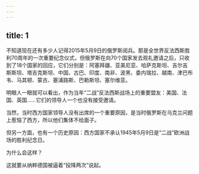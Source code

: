 ```yaml
---
---
---
```

title: 1
---



不知道现在还有多少人记得2015年5月9日的俄罗斯阅兵。那是全世界反法西斯胜利70周年的一次重要纪念仪式，但俄罗斯在向70个国家发去观礼邀请之后，只收到了18个国家的回应，它们分别是：阿塞拜疆、亚美尼亚、哈萨克斯坦、吉尔吉斯斯坦、塔吉克斯坦、中国、古巴、印度、南非、波黑、委内瑞拉、越南、津巴布韦、马其顿、蒙古、塞浦路斯、巴勒斯坦、塞尔维亚。

明眼人一眼就可以看出，作为当年“二战”反法西斯战场上的重要盟友：美国、法国、英国……它们的领导人一个也没有接受邀请。

当然，当时西方国家领导人没有出席的一个重要原因，是当时俄罗斯在乌克兰问题上惹恼了西方，所以他们集体不给面子。

但另一方面，也有一个历史原因：西方国家不承认1945年5月9日是“二战”欧洲战场的胜利纪念日。

为什么会这样？

这就要从纳粹德国被逼着“投降两次”说起。
